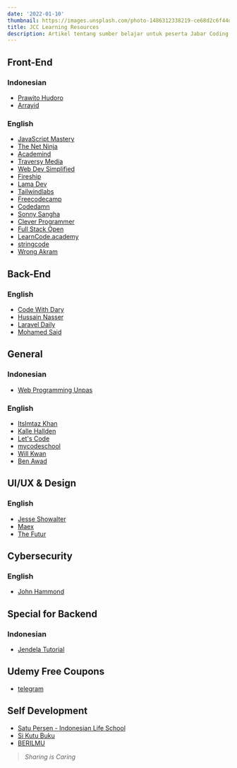 ```yaml
---
date: '2022-01-10'
thumbnail: https://images.unsplash.com/photo-1486312338219-ce68d2c6f44d?ixlib=rb-1.2.1&ixid=MnwxMjA3fDB8MHxwaG90by1wYWdlfHx8fGVufDB8fHx8&auto=format&fit=crop&w=1172&q=80
title: JCC Learning Resources
description: Artikel tentang sumber belajar untuk peserta Jabar Coding Camp
---
```


## Front-End

### Indonesian

- [Prawito Hudoro](https://www.youtube.com/c/prawitohudoro)
- [Arrayid](https://www.youtube.com/c/ArrayID)

### English

- [JavaScript Mastery](https://www.youtube.com/c/JavaScriptMastery)
- [The Net Ninja](https://www.youtube.com/c/TheNetNinja)
- [Academind](https://www.youtube.com/c/Academind)
- [Traversy Media](https://www.youtube.com/c/TraversyMedia)
- [Web Dev Simplified](https://www.youtube.com/c/WebDevSimplified)
- [Fireship](https://www.youtube.com/c/Fireship)
- [Lama Dev](https://www.youtube.com/c/LamaDev)
- [Tailwindlabs](https://www.youtube.com/c/TailwindLabs)
- [Freecodecamp](https://www.youtube.com/c/Freecodecamp)
- [Codedamn](https://www.youtube.com/c/codedamn)
- [Sonny Sangha](https://www.youtube.com/c/SonnySangha)
- [Clever Programmer](https://www.youtube.com/c/CleverProgrammer)
- [Full Stack Open](https://fullstackopen.com/en/about/)
- [LearnCode.academy](https://www.youtube.com/c/learncodeacademy/videos)
- [stringcode](https://www.youtube.com/channel/UCNmpNtsM9YR7gObBFHSkIRA)
- [Wrong Akram](https://www.youtube.com/c/WrongAkram)

## Back-End

### English

- [Code With Dary](https://www.youtube.com/channel/UCkzGZ6ECGCBh0WK9bVUprtw)
- [Hussain Nasser](https://www.youtube.com/c/HusseinNasser-software-engineering)
- [Laravel Daily](https://www.youtube.com/c/LaravelDaily)
- [Mohamed Said](https://www.youtube.com/c/themsaid)

## General

### Indonesian

- [Web Programming Unpas](https://www.youtube.com/c/WebProgrammingUNPAS)

### English

- [ItsImtaz Khan](https://www.youtube.com/c/ItsImtazKhan)
- [Kalle Hallden ](https://www.youtube.com/c/KalleHallden)
- [Let's Code](https://www.youtube.com/c/LetsCodeFrontEnd)
- [mycodeschool](https://www.youtube.com/user/mycodeschool)
- [Will Kwan](https://www.youtube.com/c/WillKwan)
- [Ben Awad](https://www.youtube.com/user/99baddawg)

## UI/UX & Design

### English

- [Jesse Showalter](https://www.youtube.com/c/JesseShowalter)
- [Maex](https://www.youtube.com/c/SketchappTV)
- [The Futur](https://www.youtube.com/c/thefuturishere)

## Cybersecurity

### English

- [John Hammond](https://www.youtube.com/c/JohnHammond010)

## Special for Backend

### Indonesian

- [Jendela Tutorial](https://www.youtube.com/channel/UC5xEyhUr_yvqjooKIo38SJA)

## Udemy Free Coupons

- [telegram](https://t.me/tutorialbar_udemy_coupons)

## Self Development

- [Satu Persen - Indonesian Life School](https://www.youtube.com/c/SatuPersenIndonesianLifeSchool)
- [Si Kutu Buku](https://www.youtube.com/c/SiKutuBuku)
- [BERILMU](https://www.youtube.com/c/BERILMU)

> _Sharing is Caring_

